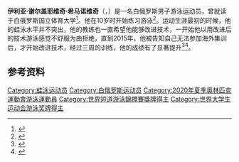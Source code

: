 {{NoteTA|G1=Aquatics}}
{{Infobox swimmer
| name           = 伊利亚·希马诺维奇
| image          = IlyaShimanovich-0094.jpg
| caption        = 
| fullname       = 
| nationality    = {{BLR}}
| strokes        = [[蛙泳|蛙泳]]
| club           = 
| birth_date     = {{birth date and age|1994|8|2|df=yes}}
| birth_place    = {{BLR}}
| death_date     = 
| death_place    = 
| height         = 
| weight         = 
| show-medals    = yes
| medaltemplates = 
{{MedalSport|男子[[游泳|游泳]]}}
{{MedalCountry|{{BLR}}}}
{{MedalCompetition|[[世界短池游泳锦标赛|世界短池游泳锦标赛]]}}
{{MedalGold|[[2021年世界短道游泳錦標賽|2021 阿布扎比]]|100米蛙泳}}
{{MedalSilver|[[2018年世界短道游泳錦標賽|2018 杭州]]|50米蛙泳}}
{{MedalSilver|2018 杭州|100米蛙泳}}
{{MedalBronze|[[2016年世界短道游泳錦標賽|2016 温莎]]|4×50米混合泳接力}}
{{MedalCompetition|[[歐洲游泳錦標賽|欧洲长池游泳锦标赛]]}}
{{MedalSilver|[[2020年欧洲游泳锦标赛|2020 布达佩斯]]|50米蛙泳}}
{{MedalCompetition|[[欧洲短池游泳锦标赛|欧洲短池游泳锦标赛]]}}
{{MedalGold|2021 喀山|200米蛙泳}}
{{MedalGold|2021 喀山|50米蛙泳}}
{{MedalSilver|2017 哥本哈根|男女混合4×50米混合泳接力}}
{{MedalSilver|2019 格拉斯哥|100米蛙泳}}
{{MedalSilver|2021 喀山|100米蛙泳}}
{{MedalBronze|2015 内坦亚|4×50米混合泳接力}}
{{MedalBronze|2015 内坦亚|男女混合4×50米混合泳接力}}
{{MedalBronze|2017 哥本哈根|4×50米混合泳接力}}
{{MedalBronze|2019 格拉斯哥|4×50米混合泳接力}}
{{MedalCompetition|[[夏季世界大学生运动会|夏季世界大学生运动会]]}}
{{MedalGold|[[2017年夏季世界大学生运动会|2017 台北]]|[[2017年夏季世界大学生运动会游泳比赛|50米蛙泳]]}}
{{MedalGold|2017 台北|100米蛙泳}}
}}
'''伊利亚·谢尔盖耶维奇·希马诺维奇'''（{{lang-be|Ілья Сяргеевіч Шымановіч}}，{{bd|1994年|8月2日||}}）是一名白俄罗斯男子游泳运动员，曾就读于白俄罗斯国立体育大学<ref>{{cite web|url=https://www.sportedu.by/student-universiteta-ilja-shimanovich-zavoeval-serebrjanuju-nagradu-na-chempionate-mira-po-plavaniju-na-korotkoj-vode/|script-title=ru:Студент университета Илья Шиманович завоевал серебро ЧМ в Ханчжоу на дистанции 100 м брассом|work={{lang|ru|Белорусский государственный университет физической культуры}}|date=2018-12-12|accessdate=2020-08-25|archiveurl=https://web.archive.org/web/20190913122024/http://www.sportedu.by/student-universiteta-ilja-shimanovich-zavoeval-serebrjanuju-nagradu-na-chempionate-mira-po-plavaniju-na-korotkoj-vode/|archivedate=2019-09-13}}{{cbignore}}</ref>。他在10岁时开始练习游泳<ref>{{cite web|url=https://www.fina.org/athletes/ilya-shymanovich|title=Ilya Shymanovich|publisher=[[国际游泳联合会|FINA]]|accessdate=2020-08-25|archiveurl=https://archive.is/Z4EjE|archivedate=2020-08-25}}</ref>。运动生涯最初的时候，他的蛙泳水平并不突出，他的教练也一直希望他能够改进技术，一开始他以用改进后的技术游泳感觉不舒服为由拒绝，直到2015年，他被告知自己无法参加海外集训后，才开始改进技术，经过三周的训练，他的成绩有了显著提升<ref>{{cite web|url=https://sport.tut.by/news/swimming/637339.html|script-title=ru:Полсекунды до мирового рекорда. Как белорус Шиманович ворвался в элиту плавания брассом|website=sport.tut.by|date=2019-05-24|accessdate=2020-08-25|archiveurl=https://web.archive.org/web/20190722063029/https://sport.tut.by/news/swimming/637339.html|archivedate=2019-07-22|dead-url=no}}</ref><ref>{{cite web|url=https://www.pressball.by/articles/summer/aquatics/96965|script-title=ru:Плавание. Новое имя. Едем за медалями, и пусть над нами все смеются!|publisher={{lang|ru|Прессбол}}|date=2016-12-22|accessdate=2020-08-25|archiveurl=https://web.archive.org/web/20161228084538/http://www.pressball.by/articles/summer/aquatics/96965|archivedate=2016-12-28|dead-url=no}}</ref>。

==参考资料==
{{reflist}}

{{Authority control}}

{{DEFAULTSORT:Shymanovich, Ilya}}
[[Category:蛙泳运动员|Category:蛙泳运动员]]
[[Category:白俄罗斯运动员|Category:白俄罗斯运动员]]
[[Category:2020年夏季奧林匹克運動會游泳運動員|Category:2020年夏季奧林匹克運動會游泳運動員]]
[[Category:世界短道游泳錦標賽獎牌得主|Category:世界短道游泳錦標賽獎牌得主]]
[[Category:世界大学生运动会游泳奖牌得主|Category:世界大学生运动会游泳奖牌得主]]